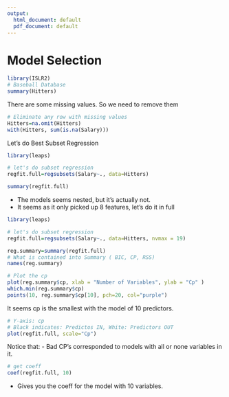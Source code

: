 ```yaml
---
output:
  html_document: default
  pdf_document: default
---
```

Model Selection 
==============

```r
library(ISLR2)
# Baseball Database
summary(Hitters)
```

There are some missing values. So we need to remove them

```r
# Eliminate any row with missing values
Hitters=na.omit(Hitters)
with(Hitters, sum(is.na(Salary)))
```
Let's do Best Subset Regression 

```r
library(leaps)

# let's do subset regression
regfit.full=regsubsets(Salary~., data=Hitters)

summary(regfit.full)
```

- The models seems nested, but it's actually not. 
- It seems as it only picked up 8 features, let's do it in full 

```r
library(leaps)

# let's do subset regression
regfit.full=regsubsets(Salary~., data=Hitters, nvmax = 19)

reg.summary=summary(regfit.full)
# What is contained into Summary ( BIC, CP, RSS)
names(reg.summary)

# Plot the cp 
plot(reg.summary$cp, xlab = "Number of Variables", ylab = "Cp" )
which.min(reg.summary$cp)
points(10, reg.summary$cp[10], pch=20, col="purple")
```

It seems cp is the smallest with the model of 10 predictors. 


```r
# Y-axis: cp 
# Black indicates: Predictos IN, White: Predictors OUT 
plot(regfit.full, scale="Cp")
```

Notice that: 
- Bad CP's corresponded to models with all or none variables in it. 

```r
# get coeff
coef(regfit.full, 10)
```

- Gives you the coeff for the model with 10 variables.




